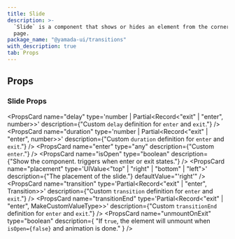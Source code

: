 ```yaml
---
title: Slide
description: >-
  `Slide` is a component that shows or hides an element from the corners of the
  page.
package_name: "@yamada-ui/transitions"
with_description: true
tab: Props
---
```


## Props

### Slide Props

<PropsCard
  name="delay"
  type='number | Partial<Record<"exit" | "enter", number>>'
  description={"Custom `delay` definition for `enter` and `exit`."}
/>
<PropsCard
  name="duration"
  type='number | Partial<Record<"exit" | "enter", number>>'
  description={"Custom `duration` definition for `enter` and `exit`."}
/>
<PropsCard name="enter" type="any" description={"Custom `enter`."} />
<PropsCard
  name="isOpen"
  type="boolean"
  description={"Show the component. triggers when enter or exit states."}
/>
<PropsCard
  name="placement"
  type='UIValue<"top" | "right" | "bottom" | "left">'
  description={"The placement of the slide."}
  defaultValue="'right'"
/>
<PropsCard
  name="transition"
  type='Partial<Record<"exit" | "enter", Transition>>'
  description={"Custom `transition` definition for `enter` and `exit`."}
/>
<PropsCard
  name="transitionEnd"
  type='Partial<Record<"exit" | "enter", MakeCustomValueType<TargetProperties>>>'
  description={"Custom `transitionEnd` definition for `enter` and `exit`."}
/>
<PropsCard
  name="unmountOnExit"
  type="boolean"
  description={
    "If `true`, the element will unmount when `isOpen={false}` and animation is done."
  }
/>
